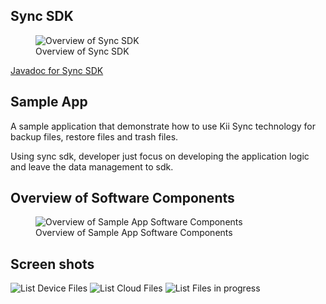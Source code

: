 == Sync SDK ==

[[File:http://static.kii.com/hm/img/sync.png|Overview of Sync SDK]]

[http://static.kii.com/hm/FileSyncSDK/ Javadoc for Sync SDK]

== Sample App == 

A sample application that demonstrate how to use Kii Sync technology for backup files, restore files and trash files. 

Using sync sdk, developer just focus on developing the application logic and leave the data management to sdk. &nbsp; 

== Overview of Software Components == 

[[File:http://static.kii.com/hm/img/SyncSampleComponentsOverview.png|Overview of Sample App Software Components]]


== Screen shots == 
 
[[File:http://static.kii.com/hm/img/DeviceTab.png|List Device Files]]
[[File:http://static.kii.com/hm/img/CloudTab.png|List Cloud Files]]
[[File:http://static.kii.com/hm/img/ProgressUI.png|List Files in progress]]